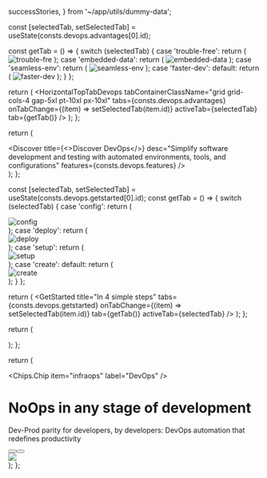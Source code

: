   successStories,
} from '~/app/utils/dummy-data';


  const [selectedTab, setSelectedTab] = useState(consts.devops.advantages[0].id);

  const getTab = () => {
    switch (selectedTab) {
      case 'trouble-free':
        return (
          <img
            alt="trouble-fre"
            src={TroubleFree}
            className="h-full w-full object-cover"
          />
        );
      case 'embedded-data':
        return (
          <img
            alt="embedded-data"
            src={EmbeddedData}
            className="h-full w-full object-cover"
          />
        );
      case 'seamless-env':
        return (
          <img
            alt="seamless-env"
            src={SeamlessDev}
            className="h-full w-full object-cover"
          />
        );
      case 'faster-dev':
      default:
        return (
          <img
            alt="faster-dev"
            src={FasterDev}
            className="h-full w-full object-cover"
          />
        );
    }
  };

  return (
    <HorizontalTopTabDevops
      tabContainerClassName="grid grid-cols-4 gap-5xl pt-10xl px-10xl"
      tabs={consts.devops.advantages}
      onTabChange={(item) => setSelectedTab(item.id)}
      activeTab={selectedTab}
      tab={getTab()}
    />
  );
};

  return (
    <div className="flex flex-col 2xl:pt-10xl">
      <Discover 
        title={<>Discover <span className="text-text-primary">DevOps</span></>} 
        desc="Simplify software development and testing with automated environments, tools, and configurations"
        features={consts.devops.features} />
    </div>
  );
};

  const [selectedTab, setSelectedTab] = useState(consts.devops.getstarted[0].id);
  const getTab = () => {
    switch (selectedTab) {
      case 'config':
        return (
          <div className="relative h-full overflow-hidden">
            <img alt="config" src={ConfigDevops} />
          </div>
        );
      case 'deploy':
        return (
          <div className="relative h-full overflow-hidden">
            <img alt="deploy" src={DeployDevops} />
          </div>
        );
      case 'setup':
        return (
          <div className="relative h-full overflow-hidden flex items-center justify-center">
            <img alt="setup" src={SetupDevops} />
          </div>
        );
      case 'create':
      default:
        return (
          <div className="h-full flex items-center justify-center">
            <img alt="create" src={CreateDevops} />
          </div>
        );
    }
  };

  return (
    <GetStarted
      title="In 4 simple steps"
      tabs={consts.devops.getstarted}
      onTabChange={(item) => setSelectedTab(item.id)}
      tab={getTab()}
      activeTab={selectedTab}
    />
  );
};

  return (
    <div className="flex flex-col 2xl:pt-10xl">
      <SuccessStories tabs={successStories} />
    </div>
  );
};

  return (
    <div>
        <Container className='relative'>
            <div className="flex flex-col 2xl:px-12xl z-10">
            <div className='absolute inset-0 distribution-cover-graph z-0'/>
                <div className="flex flex-row items-center gap-10xl 2xl:py-10xl z-10">
                    <div className="flex flex-col gap-6xl md:max-w-[630px]">
                        <div className="flex flex-col gap-3xl">
                        <Chips.Chip item="infraops" label="DevOps" />
                        <h1 className="heading6xl-marketing text-text-default">
                            NoOps in any stage of development
                        </h1>
                        <p className="bodyXl-medium text-text-soft">
                            Dev-Prod parity for developers, by developers: DevOps automation that redefines productivity
                        </p>
                        </div>
                        <div className="flex flex-row items-center gap-4xl">
                        <Button
                            content="Start your free trial"
                            variant="primary"
                            size="lg"
                        />
                        <Button content="Schedule a demo" variant="basic" size="lg" />
                        </div>
                    </div>
                    <div className='z-10'>
                        <img src={Cover} className='scale-[1.3]'/>
                    </div>
                </div>
            </div>
        </Container>
        <Container className="flex-col">
            <div className="flex flex-col 2xl:px-12xl">
                <AdvantageSection />
                <DiscoverSection />
                <GetStartedSection />
                <SuccessStorySection />
                <ReadyToOps />
            </div>
        </Container>
    </div>
  );
};

